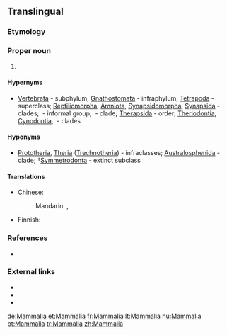 ==Translingual==

===Etymology===
{{etyl|la|mul}} {{m|la|mamma||breast", "udder}}

===Proper noun===
{{taxoninfl}}

# {{taxon|class|superclass|Tetrapoda|the [[mammal]]s}}

====Hypernyms====
* {{sense|class}} [[Vertebrata]]&nbsp;- subphylum; [[Gnathostomata]]&nbsp;- infraphylum; [[Tetrapoda]]&nbsp;- superclass; [[Reptiliomorpha]], [[Amniota]], [[Synapsidomorpha]], [[Synapsida]]&nbsp;- clades; ''{{taxlink|Pelycosauria|informal|noshow=1}}''&nbsp;- informal group; ''{{taxlink|Eupelycosauria|clade|noshow=1}}''&nbsp;- clade; [[Therapsida]]&nbsp;- order; [[Theriodontia]], [[Cynodontia]], ''{{taxlink|Mammaliaformes|clade|noshow=1}}''&nbsp;- clades

====Hyponyms====
* {{sense|class}} [[Prototheria]], [[Theria]] ([[Trechnotheria]])&nbsp;- infraclasses; [[Australosphenida]]&nbsp;- clade; †[[Symmetrodonta]]&nbsp;- extinct subclass

====Translations====
{{trans-top|taxonomic class - mammals}}
* Chinese:
*: Mandarin: {{t+|cmn|哺乳綱|sc=Hani}}, {{t|cmn|哺乳纲|tr=bǔrǔgāng|sc=Hani}}
{{trans-mid}}
* Finnish: {{t|fi|nisäkkäät}}
{{trans-bottom}}

===References===
* {{R:Ruggiero}}

===External links===
* {{pedia}}
* {{specieslite}}
* {{comcatlite}}

[[de:Mammalia]]
[[et:Mammalia]]
[[fr:Mammalia]]
[[lt:Mammalia]]
[[hu:Mammalia]]
[[pt:Mammalia]]
[[tr:Mammalia]]
[[zh:Mammalia]]